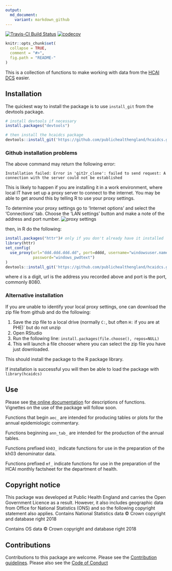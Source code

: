 ```yaml
---
output:
  md_document:
    variant: markdown_github
---
```


<!-- README.md is generated from README.Rmd. Please edit that file -->

[![Travis-CI Build Status](https://travis-ci.org/PublicHealthEngland/hcaidcs.svg?branch=master)](https://travis-ci.org/) [![codecov](https://codecov.io/gh/PublicHealthEngland/hcaidcs/branch/master/graph/badge.svg)](https://codecov.io/gh/PublicHealthEngland/hcaidcs)

```r
knitr::opts_chunk$set(
  collapse = TRUE,
  comment = "#>",
  fig.path = "README-"
)
```

This is a collection of functions to make working with data from the [HCAI DCS](https://hcaidcs.phe.org.uk/) easier. 


## Installation

The quickest way to install the package is to use `install_git` from the devtools package. 

```r
# install devtools if necessary
install.packages("devtools")

# then install the hcaidcs package
devtools::install_git('https://github.com/publichealthengland/hcaidcs.git')
```

### Github installation problems

The above command may return the following error:

```
Installation failed: Error in 'git2r_clone': failed to send request: A connection with the server could not be established
```

This is likely to happen if you are installing it in a work environment, where local IT have set up a proxy server to connect to the internet. 
You may be able to get around this by telling R to use your proxy settings.

To determine your proxy settings go to 'Internet options' and select the 'Connections' tab. 
Choose the 'LAN settings' button and make a note of the address and port number. 
![proxy settings](./docs/proxy1.png)

then, in R do the following:

```r
install.packages("httr")# only if you don't already have it installed
library(httr)
set_config(
  use_proxy(url="ddd.ddd.ddd.dd", port=dddd, username="windowsuser.name", 
            password="windows_pwdtext")
)
devtools::install_git('https://github.com/publichealthengland/hcaidcs.git')

```

where `d` is a digit, url is the address you recorded above and port is the port, commonly 8080. 

### Alternative installation

If you are unable to identify your local proxy settings, one can download the zip file from github and do the following:

1.	Save the zip file to a local drive (normally `C:`, but often `H:` if you are at PHE)`     but do not unzip
1.	Open RStudio
1.	Run the following line: `install.packages(file.choose(), repos=NULL)`
1.	This will launch a file chooser where you can select the zip file you have just downloaded. 

This should install the package to the R package library. 

If installation is successful you will then be able to load the package with
`library(hcaidcs)`

## Use
Please see [the online documentation](https://publichealthengland.github.io/hcaidcs/) for descriptions of functions. 
Vignettes on the use of the package will follow soon. 

Functions that begin `aec_` are intended for producing tables or plots for the annual epidemiologic commentary. 

Functions beginning `ann_tab_` are intended for the production of the annual tables. 

Functions prefixed `kh03_` indicate functions for use in the preparation of the kh03 denominator data. 

Functions prefixed `mf_` indicate functions for use in the preparation of the HCAI monthly factsheet for the department of health. 

## Copyright notice

This package was developed at Public Health England and carries the Open Government Licence as a result. 
However, it also includes geographic data from Office for National Statistics (ONS) and so the following copyright statement also applies. 
Contains National Statistics data &copy; Crown copyright and database right 2018

Contains OS data &copy; Crown copyright and database right 2018

## Contributions
Contributions to this package are welcome. 
Please see the [Contribution guidelines](https://github.com/PublicHealthEngland/hcaidcs/blob/master/CONTRIBUTING.md).
Please also see the [Code of Conduct](https://github.com/PublicHealthEngland/hcaidcs/blob/master/CODE_OF_CONDUCT.md)
